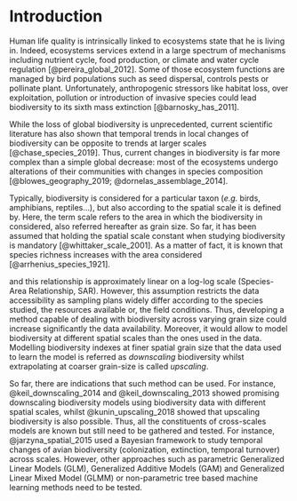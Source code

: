 # Introduction {#intro}


Human life quality is intrinsically linked to ecosystems state that he is living in. Indeed, ecosystems services extend in a large spectrum of mechanisms including nutrient cycle, food production, or climate and water cycle regulation [@pereira_global_2012]. Some of those ecosystem
functions are managed by bird populations such as seed dispersal, controls pests or pollinate plant.
Unfortunately, anthropogenic stressors like habitat loss, over exploitation, pollution or introduction of
invasive species could lead biodiversity to its sixth mass extinction [@barnosky_has_2011].


While the loss of global biodiversity is unprecedented, current scientific literature has also shown that
temporal trends in local changes of biodiversity can be opposite to trends at larger scales [@chase_species_2019]. Thus, current changes in biodiversity is far more complex than a simple global decrease:
most of the ecosystems undergo alterations of their communities with changes in species composition [@blowes_geography_2019; @dornelas_assemblage_2014]. 


Typically, biodiversity is considered for a particular taxon (*e.g.* birds, amphibians, reptiles...), but also
according to the spatial scale it is defined by. Here, the term scale refers to the area in which the
biodiversity in considered, also referred hereafter as grain size. So far, it has been assumed that
holding the spatial scale constant when studying biodiversity is mandatory [@whittaker_scale_2001]. As
a matter of fact, it is known that species richness increases with the area considered [@arrhenius_species_1921]. 

and this relationship is approximately linear on a log-log scale (Species-Area Relationship,
SAR). However, this assumption restricts the data accessibility as sampling plans widely differ
according to the species studied, the resources available or, the field conditions. Thus, developing a
method capable of dealing with biodiversity across varying grain size could increase significantly the
data availability. Moreover, it would allow to model biodiversity at different spatial scales than the
ones used in the data. Modelling biodiversity indexes at finer spatial grain size that the data used to
learn the model is referred as *downscaling* biodiversity whilst extrapolating at coarser grain-size is
called *upscaling*.

So far, there are indications that such method can be used. For instance, @keil_downscaling_2014 and @keil_downscaling_2013 showed promising downscaling biodiversity models using biodiversity data with different
spatial scales, whilst @kunin_upscaling_2018 showed that upscaling biodiversity is also possible. Thus, all
the constituents of cross-scales models are known but still need to be gathered and tested. For
instance, @jarzyna_spatial_2015 used a Bayesian framework to study temporal changes of avian
biodiversity (colonization, extinction, temporal turnover) across scales. However, other approaches
such as parametric Generalized Linear Models (GLM), Generalized Additive Models (GAM) and
Generalized Linear Mixed Model (GLMM) or non-parametric tree based machine learning methods
need to be tested.
